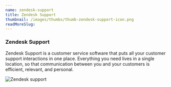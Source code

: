 ```yaml
---
name: zendesk-support
title: Zendesk Support
thumbnail: /images/thumbs/thumb-zendesk-support-icon.png
readMoreSlug:
---
```


### Zendesk Support

Zendesk Support is a customer service software that puts all your customer support interactions in one place. Everything you need lives in a single location, so that communication between you and your customers is efficient, relevant, and personal.

![Zendesk support](/images/thumbs/zendesk_screenshot_support.png)
